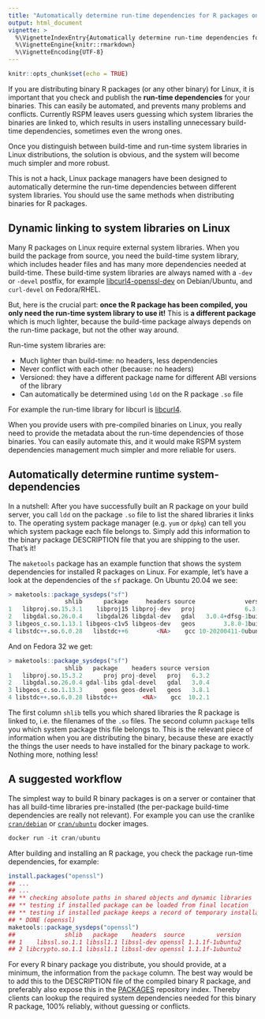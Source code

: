 ```yaml
---
title: "Automatically determine run-time dependencies for R packages on Linux"
output: html_document
vignette: >
  %\VignetteIndexEntry{Automatically determine run-time dependencies for R packages on Linux}
  %\VignetteEngine{knitr::rmarkdown}
  %\VignetteEncoding{UTF-8}
---
```


```r
knitr::opts_chunk$set(echo = TRUE)
```

If you are distributing binary R packages (or any other binary) for Linux, it is important that you check and publish the __run-time dependencies__ for your binaries. This can easily be automated, and prevents many problems and conflicts. Currently RSPM leaves users guessing which system libraries the binaries are linked to, which results in users installing unnecessary build-time dependencies, sometimes even the wrong ones.

Once you distinguish between build-time and run-time system libraries in Linux distributions, the solution is obvious, and the system will become much simpler and more robust.

This is not a hack, Linux package managers have been designed to automatically determine the run-time dependencies between different system libraries. You should use the same methods when distributing binaries for R packages.

## Dynamic linking to system libraries on Linux

Many R packages on Linux require external system libraries. When you build the package from source, you need the build-time system library, which includes header files and has many more dependencies needed at build-time. These build-time system libraries are always named with a `-dev` or `-devel` postfix, for example [libcurl4-openssl-dev](https://packages.debian.org/bullseye/libcurl4-openssl-dev) on Debian/Ubuntu, and `curl-devel` on Fedora/RHEL.

But, here is the crucial part: __once the R package has been compiled, you only need the run-time system library to use it!__ This is __a different package__ which is much lighter, because the build-time package always depends on the run-time package, but not the other way around.

Run-time system libraries are:

 - Much lighter than build-time: no headers, less dependencies
 - Never conflict with each other (because: no headers)
 - Versioned: they have a different package name for different ABI versions of the library
 - Can automatically be determined using `ldd` on the R package `.so` file
 
For example the run-time library for libcurl is [libcurl4](https://packages.debian.org/bullseye/libcurl4).

When you provide users with pre-compiled binaries on Linux, you really need to provide the metadata about the run-time dependencies of those binaries. You can easily automate this, and it would make RSPM system dependencies management much simpler and more reliable for users.

## Automatically determine runtime system-dependencies

In a nutshell: After you have successfully built an R package on your build server, you call `ldd` on the package `.so` file to list the shared libraries it links to. The operating system package manager (e.g. `yum` or `dpkg`) can tell you which system package each file belongs to. Simply add this information to the binary package DESCRIPTION file that you are shipping to the user. That's it!

The `maketools` package has an example function that shows the system dependencies for installed R packages on Linux. For example, let's have a look at the dependencies of the `sf` package. On Ubuntu 20.04 we see:

```r
> maketools::package_sysdeps("sf")
                shlib      package     headers source              version
1   libproj.so.15.3.1    libproj15 libproj-dev   proj              6.3.1-1
2   libgdal.so.26.0.4    libgdal26 libgdal-dev   gdal   3.0.4+dfsg-1build3
3 libgeos_c.so.1.13.1 libgeos-c1v5 libgeos-dev   geos        3.8.0-1build1
4 libstdc++.so.6.0.28   libstdc++6        <NA>    gcc 10-20200411-0ubuntu1
```

And on Fedora 32 we get:

```r
> maketools::package_sysdeps("sf")
                shlib   package    headers source version
1   libproj.so.15.3.2      proj proj-devel   proj   6.3.2
2   libgdal.so.26.0.4 gdal-libs gdal-devel   gdal   3.0.4
3 libgeos_c.so.1.13.3      geos geos-devel   geos   3.8.1
4 libstdc++.so.6.0.28 libstdc++       <NA>    gcc  10.2.1
```

The first column `shlib` tells you which shared libraries the R package is linked to, i.e. the filenames of the `.so` files. The second column `package` tells you which system package this file belongs to. This is the relevant piece of information when you are distributing the binary, because these are exactly the things the user needs to have installed for the binary package to work. Nothing more, nothing less!

## A suggested workflow

The simplest way to build R binary packages is on a server or container that has all build-time libraries pre-installed (the per-package build-time dependencies are really not relevant). For example you can use the cranlike [`cran/debian`](https://hub.docker.com/repository/docker/cran/debian) or [`cran/ubuntu`](https://hub.docker.com/repository/docker/cran/ubuntu) docker images.

```r
docker run -it cran/ubuntu
```

After building and installing an R package, you check the package run-time dependencies, for example:

```r
install.packages("openssl")
## ...
## ...
## ** checking absolute paths in shared objects and dynamic libraries
## ** testing if installed package can be loaded from final location
## ** testing if installed package keeps a record of temporary installation path
## * DONE (openssl)
maketools::package_sysdeps("openssl")
##              shlib   package    headers  source         version
## 1    libssl.so.1.1 libssl1.1 libssl-dev openssl 1.1.1f-1ubuntu2
## 2 libcrypto.so.1.1 libssl1.1 libssl-dev openssl 1.1.1f-1ubuntu2
```

For every R binary package you distribute, you should provide, at a minimum, the information from the `package` column. The best way would be to add this to the DESCRIPTION file of the compiled binary R package, and preferably also expose this in the [PACKAGES](https://packagemanager.rstudio.com/cran/__linux__/xenial/latest/src/contrib/PACKAGES) repository index. Thereby clients can lookup the required system dependencies needed for this binary R package, 100% reliably, without guessing or conflicts.
